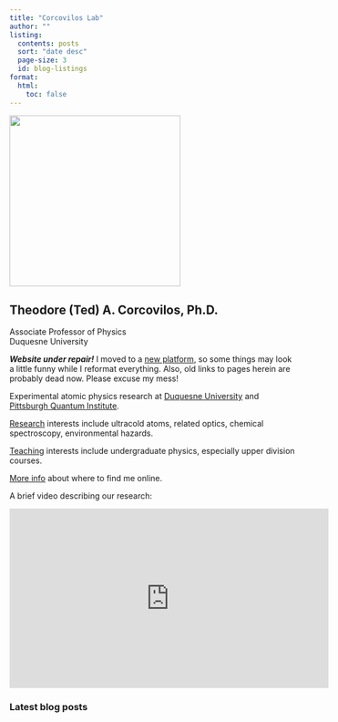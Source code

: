 ```yaml
---
title: "Corcovilos Lab"
author: ""
listing:
  contents: posts
  sort: "date desc"
  page-size: 3
  id: blog-listings
format:
  html:
    toc: false
---
```

![](./assets/photos/Corcovilos.jpg){ width=300px fig-alt="photo of Ted Corcovilos" fig-align="center"}

## Theodore (Ted) A. Corcovilos, Ph.D.
Associate Professor of Physics<br />
Duquesne University

::: {.callout-warning}
***Website under repair!*** I moved to a [new platform](https://quarto.org/), so some things may look a little funny while I reformat everything.  Also, old links to pages herein are probably dead now.  Please excuse my mess!
:::

Experimental atomic physics research at [Duquesne University](http://www.duq.edu) and [Pittsburgh Quantum Institute](http://www.pqi.org).

[Research](./research.qmd) interests include ultracold atoms, related optics, chemical spectroscopy, environmental hazards.

[Teaching](./teaching.qmd) interests include undergraduate physics, especially upper division courses.

[More info](./about.qmd) about where to find me online.

A brief video describing our research:

<center>
<iframe width="560" height="315" src="https://www.youtube.com/embed/vUE_Bs3hgbg" frameborder="0" allow="accelerometer; autoplay; clipboard-write; encrypted-media; gyroscope; picture-in-picture" allowfullscreen></iframe>
</center>

### Latest blog posts

:::{#blog-listings}
:::
